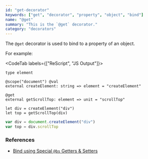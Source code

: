 ```yaml
---
id: "get-decorator"
keywords: ["get", "decorator", "property", "object", "bind"]
name: "@get"
summary: "This is the `@get` decorator."
category: "decorators"
---
```


The `@get` decorator is used to bind to a property of an object.

For example:

<CodeTab labels={["ReScript", "JS Output"]}>

```res
type element

@scope("document") @val
external createElement: string => element = "createElement"

@get
external getScrollTop: element => unit = "scrollTop"

let div = createElement("div")
let top = getScrollTop(div)
```

```js
var div = document.createElement("div")
var top = div.scrollTop
```

</CodeTab>

### References

- [Bind using Special `@bs` Getters & Setters](/docs/manual/latest/bind-to-js-object#bind-using-special-bs-getters--setters)
